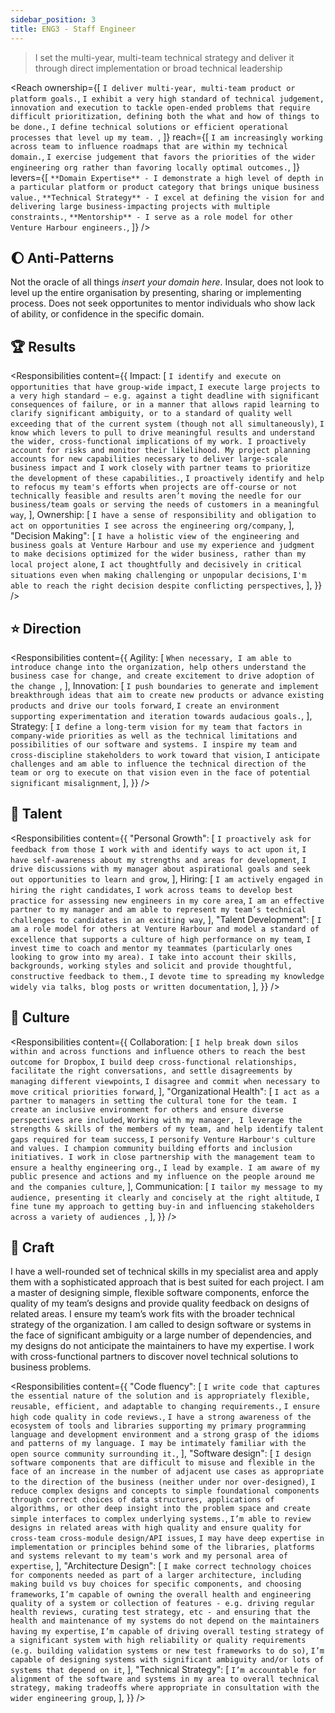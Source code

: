 ```yaml
---
sidebar_position: 3
title: ENG3 - Staff Engineer
---
```


> I set the multi-year, multi-team technical strategy and deliver it through direct implementation or broad technical leadership


<Reach
  ownership={[
    `I deliver multi-year, multi-team product or platform goals.`,
    `I exhibit a very high standard of technical judgement, innovation and execution to tackle open-ended problems that require difficult prioritization, defining both the what and how of things to be done.`,
    `I define technical solutions or efficient operational processes that level up my team. `,
  ]}
  reach={[
    `I am increasingly working across team to influence roadmaps that are within my technical domain.`,
    `I exercise judgement that favors the priorities of the wider engineering org rather than favoring locally optimal outcomes.`,
  ]}
  levers={[
    `**Domain Expertise** - I demonstrate a high level of depth in a particular platform or product category that brings unique business value.`,
    `**Technical Strategy** - I excel at defining the vision for and delivering large business-impacting projects with multiple constraints.`,
    `**Mentorship** - I serve as a role model for other Venture Harbour engineers.`,
  ]}
/>

## :moon: Anti-Patterns

Not the oracle of all things _insert your domain here_. Insular, does not look to level up the entire organisation by presenting, sharing or implementing process. Does not seek opportunites to mentor individuals who show lack of ability, or confidence in the specific domain.

## :trophy: Results

<Responsibilities
  content={{
    Impact: [
      `I identify and execute on opportunities that have group-wide impact`,
      `I execute large projects to a very high standard — e.g. against a tight deadline with significant consequences of failure, or in a manner that allows rapid learning to clarify significant ambiguity, or to a standard of quality well exceeding that of the current system (though not all simultaneously)`,
      `I know which levers to pull to drive meaningful results and understand the wider, cross-functional implications of my work. I proactively account for risks and monitor their likelihood. My project planning accounts for new capabilities necessary to deliver large-scale business impact and I work closely with partner teams to prioritize the development of these capabilities.`,
      `I proactively identify and help to refocus my team's efforts when projects are off-course or not technically feasible and results aren’t moving the needle for our business/team goals or serving the needs of customers in a meaningful way`,
    ],
    Ownership: [
      `I have a sense of responsibility and obligation to act on opportunities I see across the engineering org/company`,
    ],
    "Decision Making": [
      `I have a holistic view of the engineering and business goals at Venture Harbour and use my experience and judgment to make decisions optimized for the wider business, rather than my local project alone`,
      `I act thoughtfully and decisively in critical situations even when making challenging or unpopular decisions`,
      `I'm able to reach the right decision despite conflicting perspectives`,
    ],
  }}
/>

## :star: Direction

<Responsibilities
  content={{
    Agility: [
      `When necessary, I am able to introduce change into the organization, help others understand the business case for change, and create excitement to drive adoption of the change `,
    ],
    Innovation: [
      `I push boundaries to generate and implement breakthrough ideas that aim to create new products or advance existing products and drive our tools forward`,
      `I create an environment supporting experimentation and iteration towards audacious goals.`,
    ],
    Strategy: [
      `I define a long-term vision for my team that factors in company-wide priorities as well as the technical limitations and possibilities of our software and systems. I inspire my team and cross-discipline stakeholders to work toward that vision`,
      `I anticipate challenges and am able to influence the technical direction of the team or org to execute on that vision even in the face of potential significant misalignment`,
    ],
  }}
/>

## :evergreen_tree: Talent

<Responsibilities
  content={{
    "Personal Growth": [
      `I proactively ask for feedback from those I work with and identify ways to act upon it`,
      `I have self-awareness about my strengths and areas for development`,
      `I drive discussions with my manager about aspirational goals and seek out opportunities to learn and grow`,
    ],
    Hiring: [
      `I am actively engaged in hiring the right candidates`,
      `I work across teams to develop best practice for assessing new engineers in my core area`,
      `I am an effective partner to my manager and am able to represent my team’s technical challenges to candidates in an exciting way`,
    ],
    "Talent Development": [
      `I am a role model for others at Venture Harbour and model a standard of excellence that supports a culture of high performance on my team`,
      `I invest time to coach and mentor my teammates (particularly ones looking to grow into my area). I take into account their skills, backgrounds, working styles and solicit and provide thoughtful, constructive feedback to them.`,
      `I devote time to spreading my knowledge widely via talks, blog posts or written documentation`,
    ],
  }}
/>

## :rainbow: Culture

<Responsibilities
  content={{
    Collaboration: [
      `I help break down silos within and across functions and influence others to reach the best outcome for Dropbox`,
      `I build deep cross-functional relationships, facilitate the right conversations, and settle disagreements by managing different viewpoints`,
      `I disagree and commit when necessary to move critical priorities forward`,
    ],
    "Organizational Health": [
      `I act as a partner to managers in setting the cultural tone for the team. I create an inclusive environment for others and ensure diverse perspectives are included`,
      `Working with my manager, I leverage the strengths & skills of the members of my team, and help identify talent gaps required for team success`,
      `I personify Venture Harbour's culture and values. I champion community building efforts and inclusion initiatives. I work in close partnership with the management team to ensure a healthy engineering org.`,
      `I lead by example. I am aware of my public presence and actions and my influence on the people around me and the companies culture`,
    ],
    Communication: [
      `I tailor my message to my audience, presenting it clearly and concisely at the right altitude`,
      `I fine tune my approach to getting buy-in and influencing stakeholders across a variety of audiences `,
    ],
  }}
/>

## :owl: Craft

I have a well-rounded set of technical skills in my specialist area and apply them with a sophisticated approach that is best suited for each project. I am a master of designing simple, flexible software components, enforce the quality of my team’s designs and provide quality feedback on designs of related areas. I ensure my team’s work fits with the broader technical strategy of the organization. I am called to design software or systems in the face of significant ambiguity or a large number of dependencies, and my designs do not anticipate the maintainers to have my expertise. I work with cross-functional partners to discover novel technical solutions to business problems.

<Responsibilities
  content={{
    "Code fluency": [
      `I write code that captures the essential nature of the solution and is appropriately flexible, reusable, efficient, and adaptable to changing requirements.`,
      `I ensure high code quality in code reviews.`,
      `I have a strong awareness of the ecosystem of tools and libraries supporting my primary programming language and development environment and a strong grasp of the idioms and patterns of my language. I may be intimately familiar with the open source community surrounding it.`,
    ],
    "Software design": [
      `I design software components that are difficult to misuse and flexible in the face of an increase in the number of adjacent use cases as appropriate to the direction of the business (neither under nor over-designed)`,
      `I reduce complex designs and concepts to simple foundational components through correct choices of data structures, applications of algorithms, or other deep insight into the problem space and create simple interfaces to complex underlying systems.`,
      `I’m able to review designs in related areas with high quality and ensure quality for cross-team cross-module design/API issues`,
      `I may have deep expertise in implementation or principles behind some of the libraries, platforms and systems relevant to my team's work and my personal area of expertise`,
    ],
    "Architecture Design": [
      `I make correct technology choices for components needed as part of a larger architecture, including making build vs buy choices for specific components, and choosing frameworks`,
      `I’m capable of owning the overall health and engineering quality of a system or collection of features - e.g. driving regular health reviews, curating test strategy, etc - and ensuring that the health and maintenance of my systems do not depend on the maintainers having my expertise`,
      `I’m capable of driving overall testing strategy of a significant system with high reliability or quality requirements (e.g. building validation systems or new test frameworks to do so)`,
      `I’m capable of designing systems with significant ambiguity and/or lots of systems that depend on it`,
    ],
    "Technical Strategy": [
      `I’m accountable for alignment of the software and systems in my area to overall technical strategy, making tradeoffs where appropriate in consultation with the wider engineering group`,
    ],
  }}
/>
